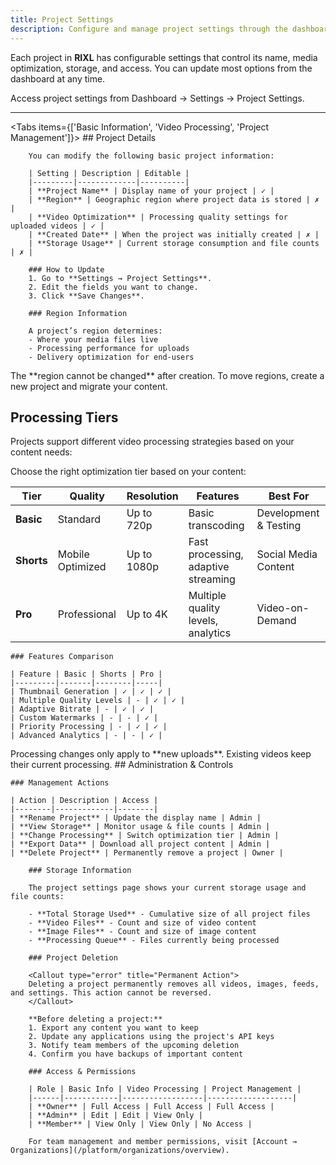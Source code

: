 ```yaml
---
title: Project Settings
description: Configure and manage project settings through the dashboard
---
```



Each project in **RIXL** has configurable settings that control its name, media optimization, storage, and access. You can update most options from the dashboard at any time.

<Callout type="info">
Access project settings from Dashboard → Settings → Project Settings.
</Callout>

---

<Tabs items={['Basic Information', 'Video Processing', 'Project Management']}>
    <Tab value="Basic Information">
        ## Project Details
        
        You can modify the following basic project information:

        | Setting | Description | Editable |
        |---------|-------------|----------|
        | **Project Name** | Display name of your project | ✓ |
        | **Region** | Geographic region where project data is stored | ✗ |
        | **Video Optimization** | Processing quality settings for uploaded videos | ✓ |
        | **Created Date** | When the project was initially created | ✗ |
        | **Storage Usage** | Current storage consumption and file counts | ✗ |

        ### How to Update
        1. Go to **Settings → Project Settings**.  
        2. Edit the fields you want to change.  
        3. Click **Save Changes**.  

        ### Region Information

        A project’s region determines:  
        - Where your media files live  
        - Processing performance for uploads  
        - Delivery optimization for end-users  

<Callout type="warn">
The **region cannot be changed** after creation. To move regions, create a new project and migrate your content.
</Callout>
</Tab>

<Tab value="Video Processing">
        
## Processing Tiers

Projects support different video processing strategies based on your content needs:

Choose the right optimization tier based on your content:

| Tier | Quality | Resolution | Features | Best For |
|------|---------|------------|----------|----------|
| **Basic** | Standard | Up to 720p | Basic transcoding | Development & Testing |
| **Shorts** | Mobile Optimized | Up to 1080p | Fast processing, adaptive streaming | Social Media Content |
| **Pro** | Professional | Up to 4K | Multiple quality levels, analytics | Video-on-Demand |

    ### Features Comparison

    | Feature | Basic | Shorts | Pro |
    |---------|-------|--------|-----|
    | Thumbnail Generation | ✓ | ✓ | ✓ |
    | Multiple Quality Levels | - | ✓ | ✓ |
    | Adaptive Bitrate | - | ✓ | ✓ |
    | Custom Watermarks | - | - | ✓ |
    | Priority Processing | - | ✓ | ✓ |
    | Advanced Analytics | - | - | ✓ |

<Callout type="info">
Processing changes only apply to **new uploads**. Existing videos keep their current processing.
</Callout>

</Tab>

<Tab value="Project Management">
## Administration & Controls

    ### Management Actions

    | Action | Description | Access |
    |--------|-------------|--------|
    | **Rename Project** | Update the display name | Admin |
    | **View Storage** | Monitor usage & file counts | Admin |
    | **Change Processing** | Switch optimization tier | Admin |
    | **Export Data** | Download all project content | Admin |
    | **Delete Project** | Permanently remove a project | Owner |

        ### Storage Information

        The project settings page shows your current storage usage and file counts:

        - **Total Storage Used** - Cumulative size of all project files
        - **Video Files** - Count and size of video content
        - **Image Files** - Count and size of image content
        - **Processing Queue** - Files currently being processed

        ### Project Deletion

        <Callout type="error" title="Permanent Action">
        Deleting a project permanently removes all videos, images, feeds, and settings. This action cannot be reversed.
        </Callout>

        **Before deleting a project:**
        1. Export any content you want to keep
        2. Update any applications using the project's API keys
        3. Notify team members of the upcoming deletion
        4. Confirm you have backups of important content

        ### Access & Permissions

        | Role | Basic Info | Video Processing | Project Management |
        |------|------------|------------------|-------------------|
        | **Owner** | Full Access | Full Access | Full Access |
        | **Admin** | Edit | Edit | View Only |
        | **Member** | View Only | View Only | No Access |

        For team management and member permissions, visit [Account → Organizations](/platform/organizations/overview).
</Tab>
</Tabs>
